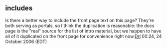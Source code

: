 == includes ==

Is there a better way to include the front page text on this page?  They're both serving as portals, so I think the duplication is reasonable: the docs page is the "real" source for the list of intro material, but we happen to have all of it duplicated on the front page for convenience right now.[[User:Drl|Drl]] 00:24, 24 October 2006 (EDT)